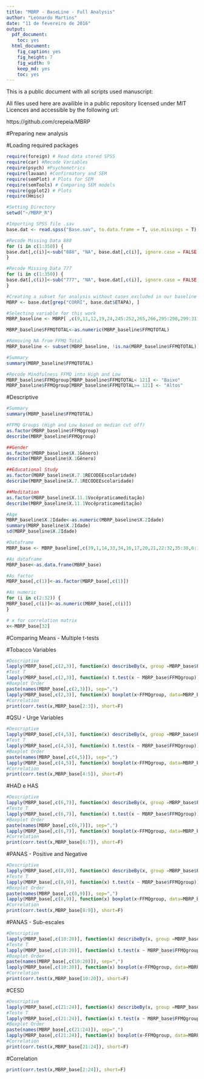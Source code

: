 ```yaml
---
title: "MBRP - BaseLine - Full Analysis"
author: "Leonardo Martins"
date: "11 de fevereiro de 2016"
output:
  pdf_document:
    toc: yes
  html_document:
    fig_caption: yes
    fig_height: 7
    fig_width: 9
    keep_md: yes
    toc: yes
---
```


This is a public document with all scripts used  manuscript: 


All files used here are availible in a public repository licensed under MIT Licences and accessible by the following url:

https://github.com/crepeia/MBRP


#Preparing new analysis

#Loading required packages
```r
require(foreign) # Read data stored SPSS
require(car) #Recode Variables
require(psych) #Psychometrics
require(lavaan) #Confirmatory and SEM
require(semPlot) # Plots for SEM
require(semTools) # Comparing SEM models
require(ggplot2) # Plots
require(Hmisc)
```

```r
#Setting Directory
setwd("~/MBRP_R")

#Importing SPSS file .sav
base.dat <- read.spss("Base.sav", to.data.frame = T, use.missings = T)

#Recode Missing Data 888
for (i in c(1:350)) {
base.dat[,c(i)]<-sub("888", "NA", base.dat[,c(i)], ignore.case = FALSE, perl = FALSE, fixed = F, useBytes = FALSE)
}

#Recode Missing Data 777
for (i in c(1:350)) {
base.dat[,c(i)]<-sub("777", "NA", base.dat[,c(i)], ignore.case = FALSE, perl = FALSE, fixed = F, useBytes = FALSE)
}

#Creating a subset for analysis without cases excluded in our baseline
MBRP <- base.dat[grep("CORRI", base.dat$ETAPA), ]

#Selecting variable for this work 
MBRP_baseline <- MBRP[ ,c(9,11,12,19,24,245:252,265,266,295:298,299:311,325,326,347:350)]

MBRP_baseline$FFMQTOTAL<-as.numeric(MBRP_baseline$FFMQTOTAL)

#Removing NA from FFMQ Total
MBRP_baseline <- subset(MBRP_baseline, !is.na(MBRP_baseline$FFMQTOTAL))

#Summary 
summary(MBRP_baseline$FFMQTOTAL)

#Recode Mindfulness FFMQ into High and Low
MBRP_baseline$FFMQgroup[MBRP_baseline$FFMQTOTAL< 121] <- "Baixo"
MBRP_baseline$FFMQgroup[MBRP_baseline$FFMQTOTAL>= 121] <- "Altos"
```

#Descriptive
```r
#Summary 
summary(MBRP_baseline$FFMQTOTAL)

#FFMQ Groups (High and Low based on median cut off)
as.factor(MBRP_baseline$FFMQgroup)
describe(MBRP_baseline$FFMQgroup)

##Gender
as.factor(MBRP_baseline$X.1Gênero)
describe(MBRP_baseline$X.1Gênero)

##Educational Study
as.factor(MBRP_baseline$X.7.1RECODEEscolaridade)
describe(MBRP_baseline$X.7.1RECODEEscolaridade)

##Meditation
as.factor(MBRP_baseline$X.11.1Vocêpraticameditação)
describe(MBRP_baseline$X.11.1Vocêpraticameditação)

#Age
MBRP_baseline$X.2Idade<-as.numeric(MBRP_baseline$X.2Idade)
summary(MBRP_baseline$X.2Idade)
sd(MBRP_baseline$X.2Idade)
```

```r
#Dataframe
MBRP_base <- MBRP_baseline[,c(39,1,14,33,34,16,17,20,21,22:32,35:38,6:13)]

#As dataframe
MBRP_base<-as.data.frame(MBRP_base)

#As factor
MBRP_base[,c(1)]<-as.factor(MBRP_base[,c(1)])

#As numeric
for (i in c(2:32)) {
MBRP_base[,c(i)]<-as.numeric(MBRP_base[,c(i)])
}

# x for correlation matrix
x<-MBRP_base[32]
```


#Comparing Means - Multiple t-tests 

#Tobacco Variables
```r
#Descriptive
lapply(MBRP_base[,c(2,3)], function(x) describeBy(x, group =MBRP_base$FFMQgroup))
#Test T
lapply(MBRP_base[,c(2,3)], function(x) t.test(x ~ MBRP_base$FFMQgroup))
#Boxplot Order
paste(names(MBRP_base[,c(2,3)]), sep=",")
lapply(MBRP_base[,c(2,3)], function(x) boxplot(x~FFMQgroup, data=MBRP_base, main="Boxplot", xlab="FFMQ Group", ylab="Check Order Above"))
#Correlation
print(corr.test(x,MBRP_base[2:3]), short=F)
```

#QSU - Urge Variables 
```r
#Descriptive
lapply(MBRP_base[,c(4,5)], function(x) describeBy(x, group =MBRP_base$FFMQgroup))
#Test T
lapply(MBRP_base[,c(4,5)], function(x) t.test(x ~ MBRP_base$FFMQgroup))
#Boxplot Order
paste(names(MBRP_base[,c(4,5)]), sep=",")
lapply(MBRP_base[,c(4,5)], function(x) boxplot(x~FFMQgroup, data=MBRP_base, main="Boxplot", xlab="FFMQ Group", ylab="Check Order Above"))
#Correlation
print(corr.test(x,MBRP_base[4:5]), short=F)
```

#HAD e HAS
```r
#Descriptive
lapply(MBRP_base[,c(6,7)], function(x) describeBy(x, group =MBRP_base$FFMQgroup))
#Teste T
lapply(MBRP_base[,c(6,7)], function(x) t.test(x ~ MBRP_base$FFMQgroup))
#Boxplot Order
paste(names(MBRP_base[,c(6,7)]), sep=",")
lapply(MBRP_base[,c(6,7)], function(x) boxplot(x~FFMQgroup, data=MBRP_base, main="Boxplot", xlab="FFMQ Group", ylab="Check Order Above"))
#Correlation
print(corr.test(x,MBRP_base[6:7]), short=F)
```


#PANAS - Positive and Negative
```r
#Descriptive
lapply(MBRP_base[,c(8,9)], function(x) describeBy(x, group =MBRP_base$FFMQgroup))
#Teste T
lapply(MBRP_base[,c(8,9)], function(x) t.test(x ~ MBRP_base$FFMQgroup))
#Boxplot Order
paste(names(MBRP_base[,c(8,9)]), sep=",")
lapply(MBRP_base[,c(8,9)], function(x) boxplot(x~FFMQgroup, data=MBRP_base, main="Boxplot", xlab="FFMQ Group", ylab="Check Order Above"))
#Correlation
print(corr.test(x,MBRP_base[8:9]), short=F)
```

#PANAS - Sub-escales
```r
#Descriptive
lapply(MBRP_base[,c(10:20)], function(x) describeBy(x, group =MBRP_base$FFMQgroup))
#Teste T
lapply(MBRP_base[,c(10:20)], function(x) t.test(x ~ MBRP_base$FFMQgroup))
#Boxplot Order
paste(names(MBRP_base[,c(10:20)]), sep=",")
lapply(MBRP_base[,c(10:20)], function(x) boxplot(x~FFMQgroup, data=MBRP_base, main="Boxplot", xlab="FFMQ Group", ylab="Check Order Above"))
#Correlation
print(corr.test(x,MBRP_base[10:20]), short=F)
```

#CESD
```r
#Descriptive
lapply(MBRP_base[,c(21:24)], function(x) describeBy(x, group =MBRP_base$FFMQgroup))
#Teste T
lapply(MBRP_base[,c(21:24)], function(x) t.test(x ~ MBRP_base$FFMQgroup))
#Boxplot Order
paste(names(MBRP_base[,c(21:24)]), sep=",")
lapply(MBRP_base[,c(21:24)], function(x) boxplot(x~FFMQgroup, data=MBRP_base, main="Boxplot", xlab="FFMQ Group", ylab="Check Order Above"))
#Correlation
print(corr.test(x,MBRP_base[21:24]), short=F)
```

#Correlation
```r
print(corr.test(x,MBRP_base[2:24]), short=F)
```

